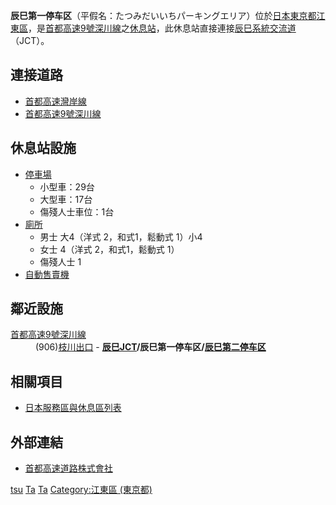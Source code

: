 {{Multiple issues|
{{Notability Unreferenced|time=2021-01-22T06:47:47+00:00}}
{{Expand language|1=ja|time=2021-01-22T06:47:47+00:00}}
}}
{{日本公路設施
|設施名稱 = 辰巳第一停车区
|色 = 
|圖像 = Shutoko tatsumi1PA.jpg
|pxl = 
|圖像簡介 = 
|公路名稱1 = [[首都高速9號深川線|首都高速9號深川線]]<br>（灣岸線東行往9號深川線之引道）
|IC編號1 = 
|收費站編號1 = 
|記號1 = 
|起點1 =
|距離1 =
|上一設施1 = [[枝川出口|枝川出口]]
|上一設施距離1 =
|下一設施1 = [[有明出入口|有明出入口]]/[[東雲JCT|東雲JCT]]
|下一設施距離1 =
|連接道路 = 
|啟用日期 = 
|停用日期 = 
|流量 =
|智能IC =
|上行營業時間 = 
|上行油站 = 
|上行油站營業時間 = 
|下行營業時間 = 
|下行油站 = 
|下行油站營業時間 =
|郵政編碼 =
|所在地 = {{JPN}}[[東京都|東京都]][[江東區_(東京都)|江東區]]辰巳三丁目1番7號
|坐標 = 
|備註 = 直接連接[[辰巳系統交流道|辰巳系統交流道]]（JCT）
}}
'''辰巳第一停车区'''（平假名：たつみだいいちパーキングエリア）位於[[日本|日本]][[東京都|東京都]][[江東區_(東京都)|江東區]]，是[[首都高速9號深川線|首都高速9號深川線]]之[[休息站|休息站]]，此休息站直接連接[[辰巳系統交流道|辰巳系統交流道]]（JCT）。

== 連接道路 ==
* [[首都高速灣岸線|首都高速灣岸線]]
* [[首都高速9號深川線|首都高速9號深川線]]

==休息站設施==
*[[停車場|停車場]]
**小型車：29台
**大型車：17台
**傷殘人士車位：1台
*[[廁所|廁所]]
**男士 大4（洋式 2，和式1，鬆動式 1）小4
**女士 4（洋式 2，和式1，鬆動式 1）
**傷殘人士 1
*[[自動售賣機|自動售賣機]]

== 鄰近設施 ==
; [[首都高速9號深川線|首都高速9號深川線]]
: (906)[[枝川出口|枝川出口]] - '''[[辰巳JCT|辰巳JCT]]/辰巳第一停车区/[[辰巳第二停车区|辰巳第二停车区]]'''

== 相關項目 ==
* [[日本服務區與休息區列表|日本服務區與休息區列表]]

== 外部連結 ==
*[https://web.archive.org/web/20120212185421/http://www.shutoko.jp/ 首都高速道路株式會社]{{ja}}

{{首都高速9號深川線}}

[[Category:日本服務區與休息區_Ta|tsu]]
[[Category:東京都服務區與休息區|Ta]]
[[Category:首都高速道路休息區|Ta]]
[[Category:江東區_(東京都)|Category:江東區 (東京都)]]